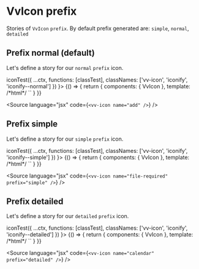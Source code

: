 
<Meta title="Components/Icon/prefix" />

# VvIcon prefix

Stories of `VvIcon` `prefix`.
By default prefix generated are: `simple`, `normal`, `detailed`

## Prefix normal (default)

Let's define a story for our `normal` `prefix` icon.

<Canvas>
	<Story
		name="normal"
		play={(ctx) =>
			iconTest({
				...ctx,
				functions: [classTest],
				classNames: ['vv-icon', 'iconify', 'iconify--normal']
			})
		}>
		{() => {
			return {
				components: { VvIcon },
				template:
					/*html*/
					`<vv-icon data-testid="img" name="add" />`
			}
		}}
	</Story>
</Canvas>

<Source language="jsx" code={`<vv-icon name="add" />`} />

## Prefix simple

Let's define a story for our `simple` `prefix` icon.

<Canvas>
	<Story
		name="simple"
		play={(ctx) =>
			iconTest({
				...ctx,
				functions: [classTest],
				classNames: ['vv-icon', 'iconify', 'iconify--simple']
			})
		}>
		{() => {
			return {
				components: { VvIcon },
				template:
					/*html*/
					`<vv-icon name="file-required" data-testid="img" prefix="simple" />`
			}
		}}
	</Story>
</Canvas>

<Source
	language="jsx"
	code={`<vv-icon name="file-required" prefix="simple" />`}
/>

## Prefix detailed

Let's define a story for our `detailed` `prefix` icon.

<Canvas>
	<Story
		name="detailed"
		play={(ctx) =>
			iconTest({
				...ctx,
				functions: [classTest],
				classNames: ['vv-icon', 'iconify', 'iconify--detailed']
			})
		}>
		{() => {
			return {
				components: { VvIcon },
				template:
					/*html*/
					`<vv-icon name="calendar" data-testid="img" prefix="detailed" />`
			}
		}}
	</Story>
</Canvas>

<Source language="jsx" code={`<vv-icon name="calendar" prefix="detailed" />`} />
